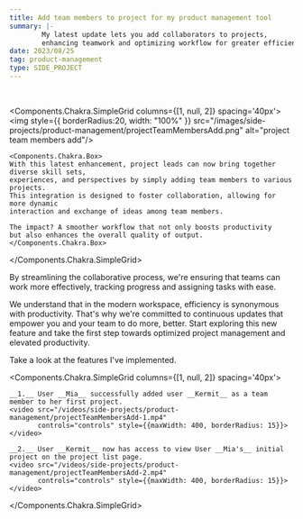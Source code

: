 ```yaml
---
title: Add team members to project for my product management tool
summary: |-
        My latest update lets you add collaborators to projects,
        enhancing teamwork and optimizing workflow for greater efficiency and productivity.
date: 2023/08/25
tag: product-management
type: SIDE_PROJECT
---
```

<br/>

<Components.Chakra.SimpleGrid columns={[1, null, 2]} spacing='40px'>
    <img style={{
        borderRadius:20,
        width: "100%"
    }} src="/images/side-projects/product-management/projectTeamMembersAdd.png" alt="project team members add"/>

    <Components.Chakra.Box>
    With this latest enhancement, project leads can now bring together diverse skill sets,
    experiences, and perspectives by simply adding team members to various projects.
    This integration is designed to foster collaboration, allowing for more dynamic
    interaction and exchange of ideas among team members.

    The impact? A smoother workflow that not only boosts productivity
    but also enhances the overall quality of output.
    </Components.Chakra.Box>

</Components.Chakra.SimpleGrid>

By streamlining the collaborative process,
we're ensuring that teams can work more effectively, tracking progress and assigning tasks with ease.

We understand that in the modern workspace, efficiency is synonymous with productivity.
That's why we're committed to continuous updates that empower you and your team to do more, better.
Start exploring this new feature and take the first step towards optimized
project management and elevated productivity.


Take a look at the features I've implemented.

<Components.Chakra.SimpleGrid columns={[1, null, 2]} spacing='40px'>

    __1.__ User __Mia__ successfully added user __Kermit__ as a team member to her first project.
    <video src="/videos/side-projects/product-management/projectTeamMembersAdd-1.mp4"
           controls="controls" style={{maxWidth: 400, borderRadius: 15}}>
    </video>

    __2.__ User __Kermit__ now has access to view User __Mia's__ initial project on the project list page.
    <video src="/videos/side-projects/product-management/projectTeamMembersAdd-2.mp4"
           controls="controls" style={{maxWidth: 400, borderRadius: 15}}>
    </video>

</Components.Chakra.SimpleGrid>